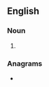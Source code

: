 ==English==

===Noun===
{{head|en|noun form}}

# {{plural of|en|olpe}}

===Anagrams===
* {{anagrams|en|a=elops|LEPOs|Poles|S-pole|eslop|lopes|poles|slope|spole}}